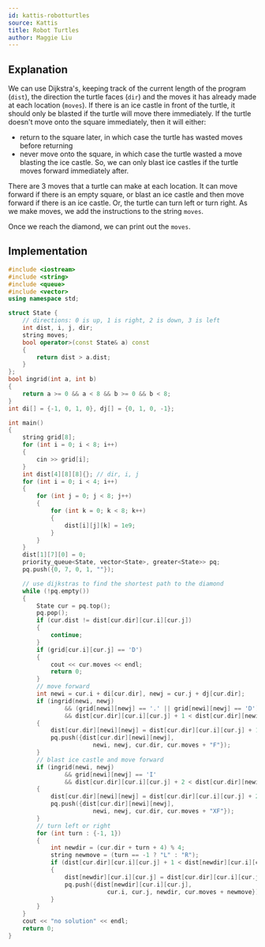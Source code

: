 ```yaml
---
id: kattis-robotturtles
source: Kattis
title: Robot Turtles
author: Maggie Liu
---
```


## Explanation

We can use Dijkstra's, keeping track of the current length of the program
(`dist`), the direction the turtle faces (`dir`) and the moves it has already
made at each location (`moves`). If there is an ice castle in front of the
turtle, it should only be blasted if the turtle will move there immediately. If
the turtle doesn't move onto the square immediately, then it will either:

- return to the square later, in which case the turtle has wasted moves before
  returning
- never move onto the square, in which case the turtle wasted a move blasting
  the ice castle. 
So, we can only blast ice castles if the turtle moves forward
  immediately after.

There are 3 moves that a turtle can make at each location. It can move forward
if there is an empty square, or blast an ice castle and then move forward if
there is an ice castle. Or, the turtle can turn left or turn right. As we make
moves, we add the instructions to the string `moves`.

Once we reach the diamond, we can print out the `moves`.

## Implementation

<LanguageSection>

<CPPSection>

```cpp
#include <iostream>
#include <string>
#include <queue>
#include <vector>
using namespace std;

struct State {
	// directions: 0 is up, 1 is right, 2 is down, 3 is left
	int dist, i, j, dir;
	string moves;
	bool operator>(const State& a) const
	{
		return dist > a.dist;
	}
};
bool ingrid(int a, int b)
{
	return a >= 0 && a < 8 && b >= 0 && b < 8;
}
int di[] = {-1, 0, 1, 0}, dj[] = {0, 1, 0, -1};

int main()
{
	string grid[8];
	for (int i = 0; i < 8; i++)
	{
		cin >> grid[i];
	}
	int dist[4][8][8]{}; // dir, i, j
	for (int i = 0; i < 4; i++)
	{
		for (int j = 0; j < 8; j++)
		{
			for (int k = 0; k < 8; k++)
			{
				dist[i][j][k] = 1e9;
			}
		}
	}
	dist[1][7][0] = 0;
	priority_queue<State, vector<State>, greater<State>> pq;
	pq.push({0, 7, 0, 1, ""});

	// use dijkstras to find the shortest path to the diamond
	while (!pq.empty())
	{
		State cur = pq.top();
		pq.pop();
		if (cur.dist != dist[cur.dir][cur.i][cur.j])
		{
			continue;
		}
		if (grid[cur.i][cur.j] == 'D')
		{
			cout << cur.moves << endl;
			return 0;
		}
		// move forward
		int newi = cur.i + di[cur.dir], newj = cur.j + dj[cur.dir];
		if (ingrid(newi, newj)
				&& (grid[newi][newj] == '.' || grid[newi][newj] == 'D')
				&& dist[cur.dir][cur.i][cur.j] + 1 < dist[cur.dir][newi][newj])
		{
			dist[cur.dir][newi][newj] = dist[cur.dir][cur.i][cur.j] + 1;
			pq.push({dist[cur.dir][newi][newj],
						newi, newj, cur.dir, cur.moves + "F"});
		}
		// blast ice castle and move forward
		if (ingrid(newi, newj)
				&& grid[newi][newj] == 'I'
				&& dist[cur.dir][cur.i][cur.j] + 2 < dist[cur.dir][newi][newj])
		{
			dist[cur.dir][newi][newj] = dist[cur.dir][cur.i][cur.j] + 2;
			pq.push({dist[cur.dir][newi][newj],
						newi, newj, cur.dir, cur.moves + "XF"});
		}
		// turn left or right
		for (int turn : {-1, 1})
		{
			int newdir = (cur.dir + turn + 4) % 4;
			string newmove = (turn == -1 ? "L" : "R");
			if (dist[cur.dir][cur.i][cur.j] + 1 < dist[newdir][cur.i][cur.j])
			{
				dist[newdir][cur.i][cur.j] = dist[cur.dir][cur.i][cur.j] + 1;
				pq.push({dist[newdir][cur.i][cur.j],
							cur.i, cur.j, newdir, cur.moves + newmove});
			}
		}
	}
	cout << "no solution" << endl;
	return 0;
}
```

</CPPSection>

</LanguageSection>
